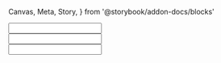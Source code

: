   Canvas,
  Meta,
  Story,
} from '@storybook/addon-docs/blocks'


<Meta title="Examples/FieldGroup" />

<Canvas>
  <OneForm>
    <FieldGroup
      name="addressId"
      value="1"
    >
      <div>
        <Field>
          <input
            name="name"
          />
        </Field>
      </div>
      <FieldGroup
        name="emailId"
        value="1"
      >
        <div>
          <Field>
            <input
              name="email"
            />
          </Field>
        </div>
      </FieldGroup>
      <FieldGroup
        name="emailId"
        value="2"
      >
        <div>
          <Field>
            <input
              name="email"
            />
          </Field>
        </div>
      </FieldGroup>
    </FieldGroup>
  </OneForm>
</Canvas>
